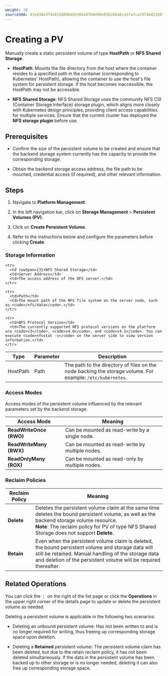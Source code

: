 ```yaml
---
weight: 10
sourceSHA: 01ed34e3f42415d696d2e304a87b8496e056280a6ca3fa7ca7d74ed21697dac3
---
```


# Creating a PV

Manually create a static persistent volume of type **HostPath** or **NFS Shared Storage**.

- **HostPath**: Mounts the file directory from the host where the container resides to a specified path in the container (corresponding to Kubernetes' HostPath), allowing the container to use the host's file system for persistent storage. If the host becomes inaccessible, the HostPath may not be accessible.

- **NFS Shared Storage**: NFS Shared Storage uses the community NFS CSI (Container Storage Interface) storage plugin, which aligns more closely with Kubernetes design principles, providing client access capabilities for multiple services. Ensure that the current cluster has deployed the **NFS storage plugin** before use.

## Prerequisites

- Confirm the size of the persistent volume to be created and ensure that the backend storage system currently has the capacity to provide the corresponding storage.

- Obtain the backend storage access address, the file path to be mounted, credential access (if required), and other relevant information.

## Steps

1. Navigate to **Platform Management**.

2. In the left navigation bar, click on **Storage Management** > **Persistent Volumes (PV)**.

3. Click on **Create Persistent Volume**.

4. Refer to the instructions below and configure the parameters before clicking **Create**.

### Storage Information

<table>
  <thead>
    <tr>
      <th>Type</th>
      <th>Parameter</th>
      <th>Description</th>
    </tr>
  </thead>

  <tbody>
    <tr>
      <td>HostPath</td>
      <td>Path</td>
      <td>The path to the directory of files on the node backing the storage volume. For example: <code>/etc/kubernetes</code>.</td>
    </tr>

    <tr>
      <td rowSpan={3}>NFS Shared Storage</td>
      <td>Server Address</td>
      <td>The access address of the NFS server.</td>
    </tr>

    <tr>
      <td>Path</td>
      <td>The mount path of the NFS file system on the server node, such as <code>/nfs/data</code>.</td>
    </tr>

    <tr>
      <td>NFS Protocol Version</td>
      <td>The currently supported NFS protocol versions on the platform are <code>v3</code>, <code>v4.0</code>, and <code>v4.1</code>. You can execute <code>nfsstat -s</code> on the server side to view version information.</td>
    </tr>
  </tbody>
</table>

### Access Modes

Access modes of the persistent volume influenced by the relevant parameters set by the backend storage.

| Access Mode            | Meaning                                       |
| --------------------- | --------------------------------------------- |
| **ReadWriteOnce (RWO)** | Can be mounted as read-write by a single node. |
| **ReadWriteMany (RWX)** | Can be mounted as read-write by multiple nodes. |
| **ReadOnlyMany (ROX)** | Can be mounted as read-only by multiple nodes. |

### Reclaim Policies

| Reclaim Policy | Meaning                                                                           |
| -------------- | ------------------------------------------------------------------------------- |
| **Delete**     | Deletes the persistent volume claim at the same time deletes the bound persistent volume, as well as the backend storage volume resource. <br />**Note**: The reclaim policy for PV of type NFS Shared Storage does not support **Delete**. |
| **Retain**     | Even when the persistent volume claim is deleted, the bound persistent volume and storage data will still be retained. Manual handling of the storage data and deletion of the persistent volume will be required thereafter.                          |

## Related Operations

You can click the ⋮ on the right of the list page or click the **Operations** in the upper right corner of the details page to update or delete the persistent volume as needed.

Deleting a persistent volume is applicable in the following two scenarios:

- Deleting an unbound persistent volume: Has not been written to and is no longer required for writing, thus freeing up corresponding storage space upon deletion.

- Deleting a **Retained** persistent volume: The persistent volume claim has been deleted, but due to the retain reclaim policy, it has not been deleted simultaneously. If the data in the persistent volume has been backed up to other storage or is no longer needed, deleting it can also free up corresponding storage space.
